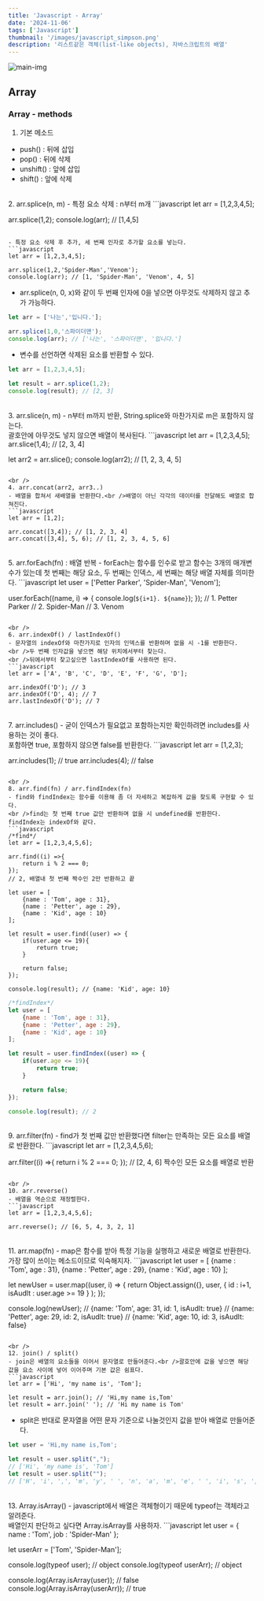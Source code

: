 ```yaml
---
title: 'Javascript - Array'
date: '2024-11-06'
tags: ['Javascript']
thumbnail: '/images/javascript_simpson.png'
description: '리스트같은 객체(list-like objects), 자바스크립트의 배열'
---
```


<img src="/images/javascript_simpson.png" alt="main-img" className="rounded-xl" />
<br />

## Array

### Array - methods

1. 기본 메소드
- push() : 뒤에 삽입
- pop() : 뒤에 삭제
- unshift() : 앞에 삽입
- shift() : 앞에 삭제

<br />
2. arr.splice(n, m)
- 특정 요소 삭제 : n부터 m개
```javascript
let arr = [1,2,3,4,5];

arr.splice(1,2);
console.log(arr); // [1,4,5] 
```

- 특정 요소 삭제 후 추가, 세 번째 인자로 추가할 요소를 넣는다.
```javascript
let arr = [1,2,3,4,5];

arr.splice(1,2,'Spider-Man','Venom');
console.log(arr); // [1, 'Spider-Man', 'Venom', 4, 5] 
```
- arr.splice(n, 0, x)와 같이 두 번째 인자에 0을 넣으면 아무것도 삭제하지 않고 추가 가능하다.
```javascript
let arr = ['나는','입니다.'];

arr.splice(1,0,'스파이더맨');
console.log(arr); // ['나는', '스파이더맨', '입니다.']
```

- 변수를 선언하면 삭제된 요소를 반환할 수 있다.
```javascript
let arr = [1,2,3,4,5];

let result = arr.splice(1,2);
console.log(result); // [2, 3]
```

<br />
3. arr.slice(n, m)
- n부터 m까지 반환, String.splice와 마찬가지로 m은 포함하지 않는다.<br />괄호안에 아무것도 넣지 않으면 배열이 복사된다.
```javascript
let arr = [1,2,3,4,5];
arr.slice(1,4); // [2, 3, 4]

let arr2 = arr.slice();
console.log(arr2); // [1, 2, 3, 4, 5]
```

<br />
4. arr.concat(arr2, arr3..)
- 배열을 합쳐서 새배열을 반환한다.<br />배열이 아닌 각각의 데이터를 전달해도 배열로 합쳐진다.
```javascript
let arr = [1,2];

arr.concat([3,4]); // [1, 2, 3, 4]
arr.concat([3,4], 5, 6); // [1, 2, 3, 4, 5, 6]
```

<br />
5. arr.forEach(fn) : 배열 반복
- forEach는 함수를 인수로 받고 함수는 3개의 매개변수가 있는데 첫 번째는 해당 요소, 두 번째는 인덱스, 세 번째는 해당 배열 자체를 의미한다.
```javascript
let user = ['Petter Parker', 'Spider-Man', 'Venom'];

user.forEach((name, i) => {
    console.log(`${i+1}. ${name}`);
});
// 1. Petter Parker
// 2. Spider-Man
// 3. Venom
```

<br />
6. arr.indexOf() / lastIndexOf()
- 문자열의 indexOf와 마찬가지로 인자의 인덱스를 반환하며 없을 시 -1를 반환한다.
<br />두 번째 인자값을 넣으면 해당 위치에서부터 찾는다.
<br />뒤에서부터 찾고싶으면 lastIndexOf를 사용하면 된다.
```javascript
let arr = ['A', 'B', 'C', 'D', 'E', 'F', 'G', 'D'];

arr.indexOf('D'); // 3
arr.indexOf('D', 4); // 7
arr.lastIndexOf('D'); // 7
```

<br />
7. arr.includes()
- 굳이 인덱스가 필요없고 포함하는지만 확인하려면 includes를 사용하는 것이 좋다.<br />포함하면 true, 포함하지 않으면 false를 반환한다.
```javascript
let arr = [1,2,3];

arr.includes(1); // true
arr.includes(4); // false
```

<br />
8. arr.find(fn) / arr.findIndex(fn)
- find와 findIndex는 함수를 이용해 좀 더 자세하고 복잡하게 값을 찾도록 구현할 수 있다.
<br />find는 첫 번째 true 값만 반환하며 없을 시 undefined를 반환한다. findIndex는 indexOf와 같다.
```javascript
/*find*/
let arr = [1,2,3,4,5,6];

arr.find((i) =>{
    return i % 2 === 0;
});
// 2, 배열내 첫 번째 짝수인 2만 반환하고 끝

let user = [
    {name : 'Tom', age : 31},
    {name : 'Petter', age : 29},
    {name : 'Kid', age : 10}
];

let result = user.find((user) => {
    if(user.age <= 19){
        return true;
    }

    return false;
});

console.log(result); // {name: 'Kid', age: 10}
```
```javascript
/*findIndex*/
let user = [
    {name : 'Tom', age : 31},
    {name : 'Petter', age : 29},
    {name : 'Kid', age : 10}
];

let result = user.findIndex((user) => {
    if(user.age <= 19){
        return true;
    }

    return false;
});

console.log(result); // 2
```

<br />
9. arr.filter(fn)
- find가 첫 번째 값만 반환했다면 filter는 만족하는 모든 요소를 배열로 반환한다.
```javascript
let arr = [1,2,3,4,5,6];

arr.filter((i) =>{
    return i % 2 === 0;
});
// [2, 4, 6] 짝수인 모든 요소를 배열로 반환
```

<br />
10. arr.reverse()
- 배열을 역순으로 재정렬한다.
```javascript
let arr = [1,2,3,4,5,6];

arr.reverse(); // [6, 5, 4, 3, 2, 1]
```

<br />
11. arr.map(fn)
- map은 함수를 받아 특정 기능을 실행하고 새로운 배열로 반환한다.<br />가장 많이 쓰이는 메소드이므로 익숙해지자.
```javascript
let user = [
    {name : 'Tom', age : 31},
    {name : 'Petter', age : 29},
    {name : 'Kid', age : 10}
];

let newUser = user.map((user, i) => {
    return Object.assign({}, user, 
        {
            id : i+1,
            isAudlt : user.age >= 19
        }
    );
});

console.log(newUser);
// {name: 'Tom', age: 31, id: 1, isAudlt: true}
// {name: 'Petter', age: 29, id: 2, isAudlt: true}
// {name: 'Kid', age: 10, id: 3, isAudlt: false}
```

<br />
12. join() / split()
- join은 배열의 요소들을 이어서 문자열로 만들어준다.<br />괄호안에 값을 넣으면 해당 값을 요소 사이에 넣어 이어주며 기본 값은 쉼표다.
```javascript
let arr = ['Hi', 'my name is', 'Tom'];

let result = arr.join(); // 'Hi,my name is,Tom'
let result = arr.join(' '); // 'Hi my name is Tom'
```
- split은 반대로 문자열을 어떤 문자 기준으로 나눌것인지 값을 받아 배열로 만들어준다.
```javascript
let user = 'Hi,my name is,Tom';

let result = user.split(","); 
// ['Hi', 'my name is', 'Tom']
let result = user.split(""); 
// ['H', 'i', ',', 'm', 'y', ' ', 'n', 'a', 'm', 'e', ' ', 'i', 's', ',', 'T', 'o', 'm']
```

<br />
13. Array.isArray()
- javascript에서 배열은 객체형이기 때문에 typeof는 객체라고 알려준다.<br />배열인지 판단하고 싶다면 Array.isArray를 사용하자.
```javascript
let user = {
    name : 'Tom',
    job : 'Spider-Man'
};

let userArr = ['Tom', 'Spider-Man'];

console.log(typeof user); // object
console.log(typeof userArr); // object

console.log(Array.isArray(user)); // false
console.log(Array.isArray(userArr)); // true
```